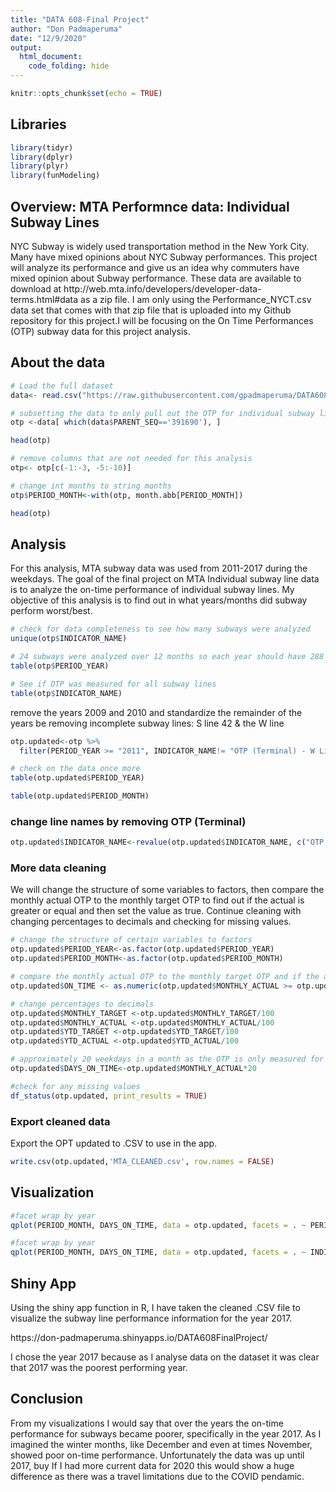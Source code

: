 ---
title: "DATA 608-Final Project"
author: "Don Padmaperuma"
date: "12/9/2020"
output: 
  html_document:
    code_folding: hide
---

```{r setup, include=FALSE}
knitr::opts_chunk$set(echo = TRUE)
```

## Libraries

```{r}
library(tidyr)
library(dplyr)
library(plyr)
library(funModeling)
```

## Overview: MTA Performnce data: Individual Subway Lines

NYC Subway is widely used transportation method in the New York City. Many have mixed opinions about NYC Subway performances. This project will analyze its performance and give us an idea why commuters have mixed opinion about Subway performance. These data are available to download at http://web.mta.info/developers/developer-data-terms.html#data as a zip file. I am only using the Performance_NYCT.csv data set that comes with that zip file that is uploaded into my Github repository for this project.I will be focusing on the On Time Performances (OTP) subway data for this project analysis.

## About the data

```{r}
# Load the full dataset
data<- read.csv("https://raw.githubusercontent.com/gpadmaperuma/DATA608FinalProject/main/Performance_NYCT.csv", header=TRUE, check.names = FALSE)

# subsetting the data to only pull out the OTP for individual subway lines
otp <-data[ which(data$PARENT_SEQ=='391690'), ]

head(otp)
```

```{r}
# remove columns that are not needed for this analysis
otp<- otp[c(-1:-3, -5:-10)]

# change int months to string months
otp$PERIOD_MONTH<-with(otp, month.abb[PERIOD_MONTH])

head(otp)
```

## Analysis

For this analysis, MTA subway data was used from 2011-2017 during the weekdays. The goal of the final project on MTA Individual subway line data is to analyze the on-time performance of individual subway lines. My objective of this analysis is to find out in what years/months did subway perform worst/best.
```{r}
# check for data completeness to see how many subways were analyzed
unique(otp$INDICATOR_NAME)
```
```{r}
# 24 subways were analyzed over 12 months so each year should have 288 values
table(otp$PERIOD_YEAR) 
```
```{r}
# See if OTP was measured for all subway lines
table(otp$INDICATOR_NAME)
```

remove the years 2009 and 2010 and standardize the remainder of the years be removing incomplete subway lines: S line 42 & the W line  

```{r}
otp.updated<-otp %>% 
  filter(PERIOD_YEAR >= "2011", INDICATOR_NAME!= "OTP (Terminal) - W Line", INDICATOR_NAME!= "OTP (Terminal) - S Line 42 St.")

# check on the data once more
table(otp.updated$PERIOD_YEAR) 
```
```{r}
table(otp.updated$PERIOD_MONTH)
```

### change line names by removing OTP (Terminal)

```{r}
otp.updated$INDICATOR_NAME<-revalue(otp.updated$INDICATOR_NAME, c("OTP (Terminal) - 1 Line" = "one" , "OTP (Terminal) - 2 Line"="two", "OTP (Terminal) - 3 Line"="three","OTP (Terminal) - 4 Line"="four","OTP (Terminal) - 5 Line"="five","OTP (Terminal) - 6 Line"="six","OTP (Terminal) - 7 Line"="seven","OTP (Terminal) - A Line"="A","OTP (Terminal) - B Line"="B","OTP (Terminal) - C Line"="C","OTP (Terminal) - E Line"="E","OTP (Terminal) - F Line"="F","OTP (Terminal) - D Line"="D","OTP (Terminal) - G Line"="G", "OTP (Terminal) - J Z Line" = "J Z","OTP (Terminal) - L Line"="L","OTP (Terminal) - M Line"="M","OTP (Terminal) - N Line"="N","OTP (Terminal) - Q Line"="Q","OTP (Terminal) - R Line"="R","OTP (Terminal) - S Fkln Line" = "S Fkln","OTP (Terminal) - S Line 42 St." = "S 42 St.","OTP (Terminal) - S Line Rock" = "S Rock", "OTP (Terminal) - W Line" = "W"))
```


### More data cleaning

We will change the structure of some variables to factors, then compare the monthly actual OTP to the monthly target OTP to find out if the actual is greater or equal and then set the value as true.
Continue cleaning with changing percentages to decimals and checking for missing values.

```{r}
# change the structure of certain variables to factors
otp.updated$PERIOD_YEAR<-as.factor(otp.updated$PERIOD_YEAR)
otp.updated$PERIOD_MONTH<-as.factor(otp.updated$PERIOD_MONTH)

# compare the monthly actual OTP to the monthly target OTP and if the actual is >= then the value is true
otp.updated$ON_TIME <- as.numeric(otp.updated$MONTHLY_ACTUAL >= otp.updated$MONTHLY_TARGET)

# change percentages to decimals
otp.updated$MONTHLY_TARGET <-otp.updated$MONTHLY_TARGET/100
otp.updated$MONTHLY_ACTUAL <-otp.updated$MONTHLY_ACTUAL/100
otp.updated$YTD_TARGET <-otp.updated$YTD_TARGET/100
otp.updated$YTD_ACTUAL <-otp.updated$YTD_ACTUAL/100

# approximately 20 weekdays in a month as the OTP is only measured for weekdays
otp.updated$DAYS_ON_TIME<-otp.updated$MONTHLY_ACTUAL*20

#check for any missing values
df_status(otp.updated, print_results = TRUE)
```

### Export cleaned data

Export the OPT updated to .CSV to use in the app.

```{r}
write.csv(otp.updated,'MTA_CLEANED.csv', row.names = FALSE)
```

## Visualization

```{r}
#facet wrap by year
qplot(PERIOD_MONTH, DAYS_ON_TIME, data = otp.updated, facets = . ~ PERIOD_YEAR) + theme(axis.text.x = element_text(size = 5, angle = 90))
```
```{r}
#facet wrap by year
qplot(PERIOD_MONTH, DAYS_ON_TIME, data = otp.updated, facets = . ~ INDICATOR_NAME) + theme(axis.text.x = element_text(size = 3, angle = 90))
```

## Shiny App

Using the shiny app function in R, I have taken the cleaned .CSV file to visualize the subway line performance information for the year 2017. 

https://don-padmaperuma.shinyapps.io/DATA608FinalProject/

I chose the year 2017 because as I analyse data on the dataset it was clear that 2017 was the poorest performing year. 

## Conclusion

From my visualizations I would say that over the years the on-time performance for subways became poorer, specifically in the year 2017. As I imagined the winter months, like December and even at times November, showed poor on-time performance.
Unfortunately the data was up until 2017, buy If I had more current data for 2020 this would show a huge difference as there was a travel limitations due to the COVID pendamic. 


